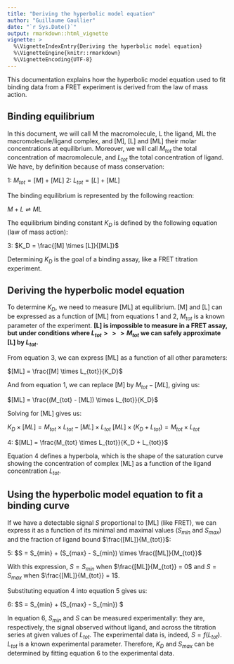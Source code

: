 ```yaml
---
title: "Deriving the hyperbolic model equation"
author: "Guillaume Gaullier"
date: "`r Sys.Date()`"
output: rmarkdown::html_vignette
vignette: >
  %\VignetteIndexEntry{Deriving the hyperbolic model equation}
  %\VignetteEngine{knitr::rmarkdown}
  %\VignetteEncoding{UTF-8}
---
```


This documentation explains how the hyperbolic model equation used to fit
binding data from a FRET experiment is derived from the law of mass action.

## Binding equilibrium

In this document, we will call M the macromolecule, L the ligand, ML the
macromolecule/ligand complex, and [M], [L] and [ML] their molar concentrations
at equilibrium. Moreover, we will call $M_{tot}$ the total concentration of
macromolecule, and $L_{tot}$ the total concentration of ligand. We have, by
definition because of mass conservation:

1: $M_{tot} = [M] + [ML]$
2: $L_{tot} = [L] + [ML]$

The binding equilibrium is represented by the following reaction:

$M + L \rightleftharpoons ML$

The equilibrium binding constant $K_D$ is defined by the following equation (law
of mass action):

3: $K_D = \frac{[M] \times [L]}{[ML]}$

Determining $K_D$ is the goal of a binding assay, like a FRET
titration experiment.

## Deriving the hyperbolic model equation

To determine $K_D$, we need to measure [ML] at equilibrium. [M] and [L] can be
expressed as a function of [ML] from equations 1 and 2, $M_{tot}$ is a known
parameter of the experiment. **[L] is impossible to measure in a FRET assay, but
under conditions where $L_{tot} >>> M_{tot}$ we can safely approximate [L] by
$L_{tot}$.**

From equation 3, we can express [ML] as a function of all other parameters:

$[ML] = \frac{[M] \times L_{tot}}{K_D}$

And from equation 1, we can replace [M] by $M_{tot} - [ML]$, giving us:

$[ML] = \frac{(M_{tot} - [ML]) \times L_{tot}}{K_D}$

Solving for [ML] gives us:

$K_D \times [ML] = M_{tot} \times L_{tot} - [ML] \times L_{tot}$
$[ML] \times (K_D + L_{tot}) = M_{tot} \times L_{tot}$

4: $[ML] = \frac{M_{tot} \times L_{tot}}{K_D + L_{tot}}$

Equation 4 defines a hyperbola, which is the shape of the saturation curve
showing the concentration of complex [ML] as a function of the ligand
concentration $L_{tot}$.

## Using the hyperbolic model equation to fit a binding curve

If we have a detectable signal $S$ proportional to [ML] (like FRET), we can
express it as a function of its minimal and maximal values ($S_{min}$ and
$S_{max}$) and the fraction of ligand bound $\frac{[ML]}{M_{tot}}$:

5: $S = S_{min} + (S_{max} - S_{min}) \times \frac{[ML]}{M_{tot}}$

With this expression, $S = S_{min}$ when $\frac{[ML]}{M_{tot}} = 0$ and
$S = S_{max}$ when $\frac{[ML]}{M_{tot}} = 1$.

Substituting equation 4 into equation 5 gives us:

6: $S = S_{min} + (S_{max} - S_{min}) \times \frac{L_{tot}}{K_D + L_{tot}} $

In equation 6, $S_{min}$ and $S$ can be measured experimentally: they are,
respectively, the signal observed without ligand, and across the titration
series at given values of $L_{tot}$. The experimental data is, indeed,
$S = f(L_{tot})$. $L_{tot}$ is a known experimental parameter. Therefore, $K_D$
and $S_{max}$ can be determined by fitting equation 6 to the experimental data.
